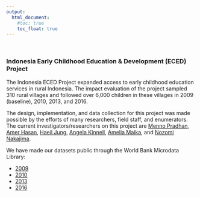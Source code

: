 ```yaml
---
output:
  html_document: 
    #toc: true
    toc_float: true
---
```


<link rel="stylesheet" href="styles.css" type="text/css">
&nbsp;

### Indonesia Early Childhood Education & Development (ECED) Project

The Indonesia ECED Project expanded access to early childhood education services in rural Indonesia. The impact evaluation of the project sampled 310 rural villages and followed over 6,000 children in these villages in 2009 (baseline), 2010, 2013, and 2016. 

The design, implementation, and data collection for this project was made possible by the efforts of many researchers, field staff, and enumerators. The current investigators/researchers on this project are [Menno Pradhan](https://www.uva.nl/en/profile/p/r/m.p.pradhan/m.p.pradhan.html?cb), [Amer Hasan](https://blogs.worldbank.org/team/amer-hasan), [Haeil Jung](https://kupa.korea.edu/kupaeng/professor/fulltime.do?mode=view&articleNo=36685&article.offset=0&articleLimit=200), [Angela Kinnell](http://www.meddent.uwa.edu.au/centres/isac/our-people), [Amelia Maika](https://acadstaff.ugm.ac.id/amelia), and [Nozomi Nakajima](https://nozominakajima.github.io/).

We have made our datasets public through the World Bank Microdata Library:    

  + [2009](https://microdata.worldbank.org/index.php/catalog/3534)  
  + [2010](https://microdata.worldbank.org/index.php/catalog/3535)  
  + [2013](https://microdata.worldbank.org/index.php/catalog/3536)  
  + [2016](https://microdata.worldbank.org/index.php/catalog/3537)  






